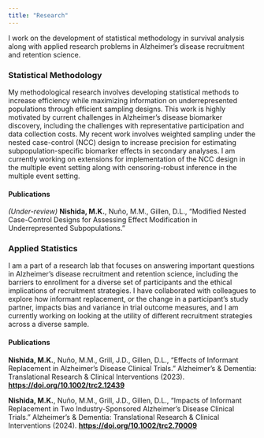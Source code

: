 ```yaml
---
title: "Research"
---
```


I work on the development of statistical methodology in survival analysis along with applied research problems in Alzheimer's disease recruitment and retention science.

### Statistical Methodology

My methodological research involves developing statistical methods to increase efficiency while maximizing information on underrepresented populations through efficient sampling designs. This work is highly motivated by current challenges in Alzheimer's disease biomarker discovery, including the challenges with representative participation and data collection costs. My recent work involves weighted sampling under the nested case-control (NCC) design to increase precision for estimating subpopulation-specific biomarker effects in secondary analyses. I am currently working on extensions for implementation of the NCC design in the multiple event setting along with censoring-robust inference in the multiple event setting.

#### Publications

*(Under-review)* **Nishida, M.K.**, Nuño, M.M., Gillen, D.L., “Modified Nested Case-Control Designs for Assessing Effect Modification in Underrepresented Subpopulations.”

### Applied Statistics

I am a part of a research lab that focuses on answering important questions in Alzheimer's disease recruitment and retention science, including the barriers to enrollment for a diverse set of participants and the ethical implications of recruitment strategies. I have collaborated with colleagues to explore how informant replacement, or the change in a participant's study partner, impacts bias and variance in trial outcome measures, and I am currently working on looking at the utility of different recruitment strategies across a diverse sample.

#### Publications

**Nishida, M.K.**, Nuño, M.M., Grill, J.D., Gillen, D.L., “Effects of Informant Replacement in Alzheimer’s Disease Clinical Trials.” Alzheimer’s & Dementia: Translational Research & Clinical Interventions (2023). [**https://doi.org/10.1002/trc2.12439**](https://doi.org/10.1002/trc2.12439)

**Nishida, M.K.**, Nuño, M.M., Grill, J.D., Gillen, D.L., “Impacts of Informant Replacement in Two Industry-Sponsored Alzheimer’s Disease Clinical Trials.” Alzheimer’s & Dementia: Translational Research & Clinical Interventions (2024). [**https://doi.org/10.1002/trc2.70009**](https://doi.org/10.1002/trc2.70009)
